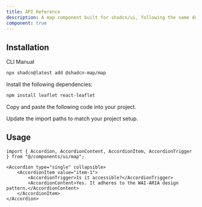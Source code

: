 ```yaml
---
title: API Reference
description: A map component built for shadcn/ui, following the same design patterns and styles. Uses Leaflet with React Leaflet, both open-source libraries, to provide interactive mapping.
component: true
---
```


## Installation

<CodeTabs>

<TabsList>
    <TabsTrigger value="cli">CLI</TabsTrigger>
    <TabsTrigger value="manual">Manual</TabsTrigger>
</TabsList>

<TabsContent value="cli">

```bash
npx shadcn@latest add @shadcn-map/map
```

</TabsContent>

<TabsContent value="manual">

<Steps>

<Step>Install the following dependencies:</Step>

```bash
npm install leaflet react-leaflet
```

<Step>Copy and paste the following code into your project.</Step>

<ComponentSource name="map" title="components/ui/map.tsx" />

<Step>Update the import paths to match your project setup.</Step>

</Steps>

</TabsContent>

</CodeTabs>

## Usage

```tsx showLineNumbers
import { Accordion, AccordionContent, AccordionItem, AccordionTrigger } from "@/components/ui/map";
```

```tsx showLineNumbers
<Accordion type="single" collapsible>
    <AccordionItem value="item-1">
        <AccordionTrigger>Is it accessible?</AccordionTrigger>
        <AccordionContent>Yes. It adheres to the WAI-ARIA design pattern.</AccordionContent>
    </AccordionItem>
</Accordion>
```
